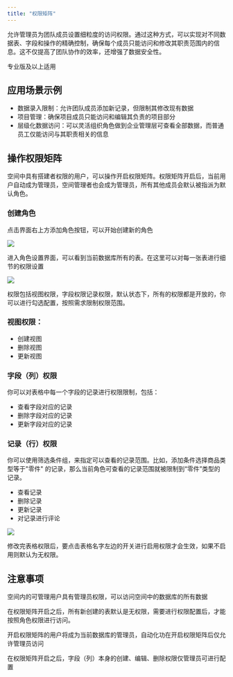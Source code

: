 ```yaml
---
title: "权限矩阵"
---
```


允许管理员为团队成员设置细粒度的访问权限。通过这种方式，可以实现对不同数据表、字段和操作的精确控制，确保每个成员只能访问和修改其职责范围内的信息。这不仅提高了团队协作的效率，还增强了数据安全性。

<Tip>专业版及以上适用</Tip>

## 应用场景示例

* 数据录入限制：允许团队成员添加新记录，但限制其修改现有数据
* 项目管理：确保项目成员只能访问和编辑其负责的项目部分
* 层级化数据访问：可以灵活组织角色做到企业管理层可查看全部数据，而普通员工仅能访问与其职责相关的信息

## 操作权限矩阵

空间中具有搭建者权限的用户，可以操作开启权限矩阵。权限矩阵开启后，当前用户自动成为管理员，空间管理者也会成为管理员，所有其他成员会默认被指派为默认角色。

### 创建角色

点击界面右上方添加角色按钮，可以开始创建新的角色

![](/images/ji-ben-gong-neng/b90d9d992547d624.png)

进入角色设置界面，可以看到当前数据库所有的表。在这里可以对每一张表进行细节的权限设置

![](/images/ji-ben-gong-neng/b002dc35dd24fd78.png)

权限包括视图权限，字段权限记录权限，默认状态下，所有的权限都是开放的，你可以进行勾选配置，按照需求限制权限范围。

### 视图权限：

* 创建视图
* 删除视图
* 更新视图

### 字段（列）权限

你可以对表格中每一个字段的记录进行权限限制，包括：

* 查看字段对应的记录
* 删除字段对应的记录
* 更新字段对应的记录

### 记录（行）权限

你可以使用筛选条件组，来指定可以查看的记录范围。比如，添加条件选择商品类型等于"零件" 的记录，那么当前角色可查看的记录范围就被限制到“零件”类型的记录。

* 查看记录
* 删除记录
* 更新记录
* 对记录进行评论

![](/images/2025-06-04-16-52-12.png)

修改完表格权限后，要点击表格名字左边的开关进行启用权限才会生效，如果不启用则默认为无权限。

## 注意事项

空间内的可管理用户具有管理员权限，可以访问空间中的数据库的所有数据

在权限矩阵开启之后，所有新创建的表默认是无权限，需要进行权限配置后，才能按照角色权限进行访问。

开启权限矩阵的用户将成为当前数据库的管理员，自动化功在开启权限矩阵后仅允许管理员访问

在权限矩阵开启之后，字段（列）本身的创建、编辑、删除权限仅管理员可进行配置
